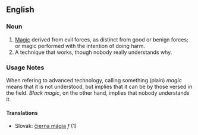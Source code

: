 ==English==

===Noun===
# [[Magic]] derived from evil forces, as distinct from good or benign forces; or magic performed with the intention of doing harm.
# A technique that works, though nobody really understands why.

===Usage Notes===
When refering to advanced technology, calling something (plain) ''magic'' means that it is not understood, but implies that it can be by those versed in the field.  ''Black magic'', on the other hand, implies that nobody understands it.

==== Translations ====
*Slovak: [[čierna mágia]] ''f'' (1)